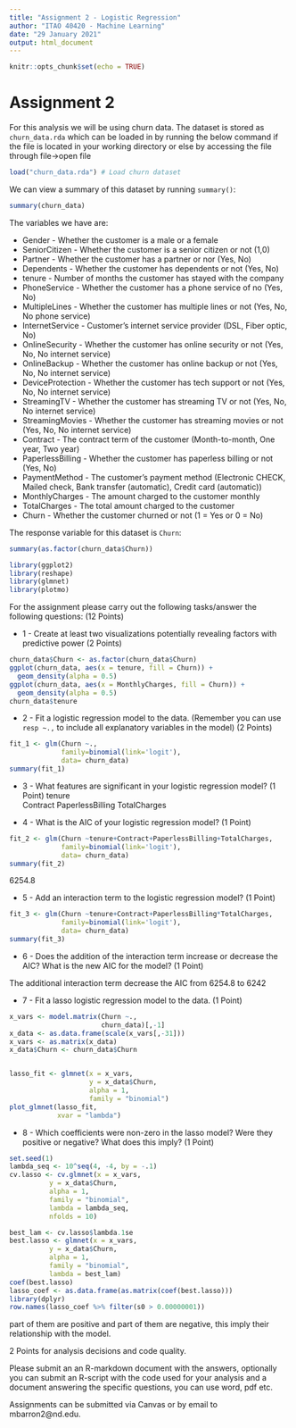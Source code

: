 ```yaml
---
title: "Assignment 2 - Logistic Regression"
author: "ITAO 40420 - Machine Learning"
date: "29 January 2021"
output: html_document
---
```


```r
knitr::opts_chunk$set(echo = TRUE)
```

# Assignment 2

For this analysis we will be using churn data. The dataset is stored as `churn_data.rda` which can be loaded in by running the below command if the file is located in your working directory or else by accessing the file through file->open file

```r
load("churn_data.rda") # Load churn dataset
```

We can view a summary of this dataset by running `summary()`:

```r
summary(churn_data)
```

The variables we have are:

* Gender - Whether the customer is a male or a female
* SeniorCitizen - Whether the customer is a senior citizen or not (1,0)
* Partner - Whether the customer has a partner or nor (Yes, No)
* Dependents - Whether the customer has dependents or not (Yes, No)
* tenure - Number of months the customer has stayed with the company
* PhoneService - Whether the customer has a phone service of no (Yes, No)
* MultipleLines - Whether the customer has multiple lines or not (Yes, No, No phone service)
* InternetService - Customer's internet service provider (DSL, Fiber optic, No)
* OnlineSecurity - Whether the customer has online security or not (Yes, No, No internet service)
* OnlineBackup - Whether the customer has online backup or not (Yes, No, No internet service)
* DeviceProtection - Whether the customer has tech support or not (Yes, No, No internet service)
* StreamingTV - Whether the customer has streaming TV or not (Yes, No, No internet service)
* StreamingMovies - Whether the customer has streaming movies or not (Yes, No, No internet service)
* Contract - The contract term of the customer (Month-to-month, One year, Two year)
* PaperlessBilling - Whether the customer has paperless billing or not (Yes, No)
* PaymentMethod - The customer's payment method (Electronic CHECK, Mailed check, Bank transfer (automatic), Credit card (automatic))
* MonthlyCharges - The amount charged to the customer monthly
* TotalCharges - The total amount charged to the customer
* Churn - Whether the customer churned or not (1 = Yes or 0 = No)


The response variable for this dataset is `Churn`:

```r
summary(as.factor(churn_data$Churn))
```
```r
library(ggplot2)
library(reshape)
library(glmnet)
library(plotmo)
```


For the assignment please carry out the following tasks/answer the following questions: (12 Points)


* 1 - Create at least two visualizations potentially revealing factors with predictive power (2 Points)
```r
churn_data$Churn <- as.factor(churn_data$Churn)
ggplot(churn_data, aes(x = tenure, fill = Churn)) + 
  geom_density(alpha = 0.5)
ggplot(churn_data, aes(x = MonthlyCharges, fill = Churn)) + 
  geom_density(alpha = 0.5)
churn_data$tenure
```

* 2 - Fit a logistic regression model to the data. (Remember you can use `resp ~.,` to include all explanatory variables in the model) (2 Points)
```r
fit_1 <- glm(Churn ~., 
             family=binomial(link='logit'), 
             data= churn_data) 
summary(fit_1) 
```

* 3 - What features are significant in your logistic regression model? (1 Point)
tenure                                                        
Contract
PaperlessBilling
TotalCharges                          


* 4 - What is the AIC of your logistic regression model?  (1 Point)
```r
fit_2 <- glm(Churn ~tenure+Contract+PaperlessBilling+TotalCharges, 
             family=binomial(link='logit'), 
             data= churn_data) 
summary(fit_2) 
```
6254.8

* 5 - Add an interaction term to the logistic regression model? (1 Point)
```r
fit_3 <- glm(Churn ~tenure+Contract+PaperlessBilling*TotalCharges, 
             family=binomial(link='logit'), 
             data= churn_data) 
summary(fit_3) 
```

* 6 - Does the addition of the interaction term increase or decrease the AIC? What is the new AIC for the model? (1 Point)

The additional interaction term decrease the AIC from 6254.8 to 6242

* 7 - Fit a lasso logistic regression model to the data. (1 Point)
```r
x_vars <- model.matrix(Churn ~., 
                       churn_data)[,-1]
x_data <- as.data.frame(scale(x_vars[,-31]))
x_vars <- as.matrix(x_data)
x_data$Churn <- churn_data$Churn


lasso_fit <- glmnet(x = x_vars,
                    y = x_data$Churn,
                    alpha = 1,
                    family = "binomial")
plot_glmnet(lasso_fit,
            xvar = "lambda")
```



* 8 - Which coefficients were non-zero in the lasso model? Were they positive or negative? What does this imply? (1 Point)
```r
set.seed(1)
lambda_seq <- 10^seq(4, -4, by = -.1)
cv.lasso <- cv.glmnet(x = x_vars,
          y = x_data$Churn,
          alpha = 1,
          family = "binomial",
          lambda = lambda_seq,
          nfolds = 10)

best_lam <- cv.lasso$lambda.1se
best.lasso <- glmnet(x = x_vars,
          y = x_data$Churn,
          alpha = 1,
          family = "binomial",
          lambda = best_lam)
coef(best.lasso)
lasso_coef <- as.data.frame(as.matrix(coef(best.lasso)))
library(dplyr)
row.names(lasso_coef %>% filter(s0 > 0.00000001))
```
part of them are positive and part of them are negative, this imply their relationship with the model.


2 Points for analysis decisions and code quality.

Please submit an an R-markdown document with the answers, optionally you can submit an R-script with the code used for your analysis and a document answering the specific questions, you can use word, pdf etc.

Assignments can be submitted via Canvas or by email to mbarron2@nd.edu. 

